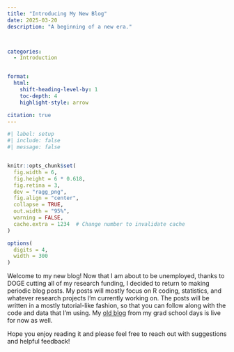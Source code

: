 ```yaml
---
title: "Introducing My New Blog"
date: 2025-03-20
description: "A beginning of a new era."



categories:
  - Introduction


format:
  html:
    shift-heading-level-by: 1
    toc-depth: 4
    highlight-style: arrow

citation: true
---
```


```r
#| label: setup
#| include: false
#| message: false


knitr::opts_chunk$set(
  fig.width = 6,
  fig.height = 6 * 0.618,
  fig.retina = 3,
  dev = "ragg_png",
  fig.align = "center",
  collapse = TRUE,
  out.width = "95%",
  warning = FALSE,
  cache.extra = 1234  # Change number to invalidate cache
)

options(
  digits = 4,
  width = 300
)
```


Welcome to my new blog! Now that I am about to be unemployed, thanks to DOGE cutting all of my research funding, I decided to return to making periodic blog posts. My posts will mostly focus on R coding, statistics, and whatever research projects I'm currently working on. The posts will be written in a mostly tutorial-like fashion, so that you can follow along with the code and data that I'm using. My [old blog](https://rentzb.github.io/) from my grad school days is live for now as well. 

Hope you enjoy reading it and please feel free to reach out with suggestions and helpful feedback!


